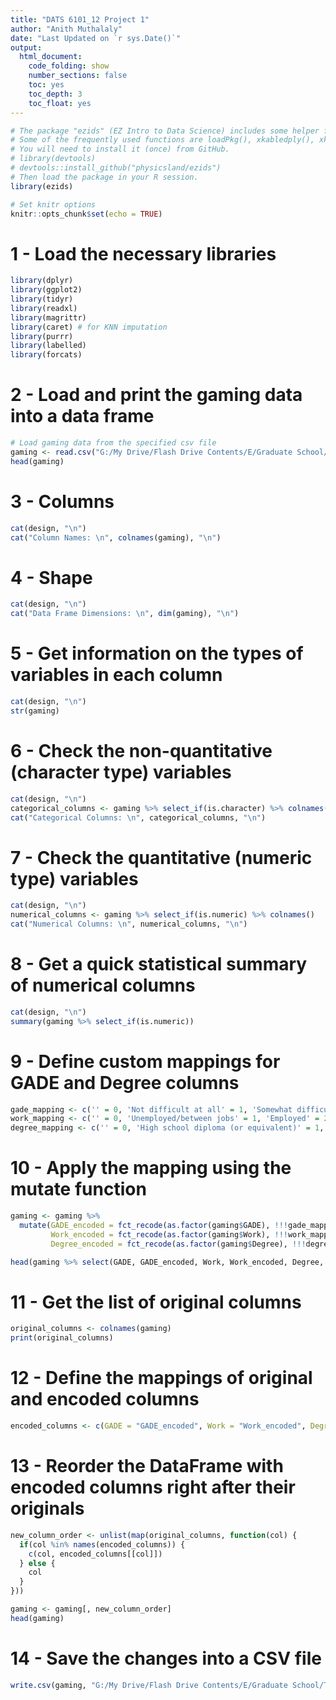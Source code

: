 ---
title: "DATS 6101_12 Project 1"
author: "Anith Muthalaly"
date: "Last Updated on `r sys.Date()`"
output: 
  html_document:
    code_folding: show
    number_sections: false
    toc: yes
    toc_depth: 3
    toc_float: yes
---

```{r init, include=F}
# The package "ezids" (EZ Intro to Data Science) includes some helper functions we developed for the course. 
# Some of the frequently used functions are loadPkg(), xkabledply(), xkablesummary(), uzscale(), etc.
# You will need to install it (once) from GitHub.
# library(devtools)
# devtools::install_github("physicsland/ezids")
# Then load the package in your R session.
library(ezids)
```

```{r setup, include=FALSE}
# Set knitr options
knitr::opts_chunk$set(echo = TRUE)
```

# 1 - Load the necessary libraries
```{r load-libraries}
library(dplyr)
library(ggplot2)
library(tidyr)
library(readxl)
library(magrittr)
library(caret) # for KNN imputation
library(purrr)
library(labelled)
library(forcats)
```

# 2 - Load and print the gaming data into a data frame
```{r load-data}
# Load gaming data from the specified csv file
gaming <- read.csv("G:/My Drive/Flash Drive Contents/E/Graduate School/The George Washington University/Data Science/DATS 6101_12 (Morris)/Project 1/GamingStudy_data_cleaned.csv", header=T)
head(gaming)
```

# 3 - Columns
```{r column-names}
cat(design, "\n")
cat("Column Names: \n", colnames(gaming), "\n")
```

# 4 - Shape
```{r dataframe-dimensions}
cat(design, "\n")
cat("Data Frame Dimensions: \n", dim(gaming), "\n")
```

# 5 - Get information on the types of variables in each column
```{r data-types}
cat(design, "\n")
str(gaming)
```

# 6 - Check the non-quantitative (character type) variables
```{r categorical-columns}
cat(design, "\n")
categorical_columns <- gaming %>% select_if(is.character) %>% colnames()
cat("Categorical Columns: \n", categorical_columns, "\n")
```

# 7 - Check the quantitative (numeric type) variables
```{r numerical-columns}
cat(design, "\n")
numerical_columns <- gaming %>% select_if(is.numeric) %>% colnames()
cat("Numerical Columns: \n", numerical_columns, "\n")
```

# 8 - Get a quick statistical summary of numerical columns
```{r numerical-summary}
cat(design, "\n")
summary(gaming %>% select_if(is.numeric))
```

# 9 - Define custom mappings for GADE and Degree columns
```{r define-mappings}
gade_mapping <- c('' = 0, 'Not difficult at all' = 1, 'Somewhat difficult' = 2, 'Very difficult' = 3, 'Extremely difficult' = 4)
work_mapping <- c('' = 0, 'Unemployed/between jobs' = 1, 'Employed' = 2, 'Student at school' = 3, 'Student at college/university' = 4)
degree_mapping <- c('' = 0, 'High school diploma (or equivalent)' = 1, 'Bachelor (or equivalent)' = 2, 'Master (or equivalent)' = 3, 'Ph.D., Psy. D., MD (or equivalent)' = 4)
```

# 10 - Apply the mapping using the mutate function
```{r apply-mapping}
gaming <- gaming %>%
  mutate(GADE_encoded = fct_recode(as.factor(gaming$GADE), !!!gade_mapping),
         Work_encoded = fct_recode(as.factor(gaming$Work), !!!work_mapping),
         Degree_encoded = fct_recode(as.factor(gaming$Degree), !!!degree_mapping))

head(gaming %>% select(GADE, GADE_encoded, Work, Work_encoded, Degree, Degree_encoded))
```

# 11 - Get the list of original columns
```{r original-columns}
original_columns <- colnames(gaming)
print(original_columns)
```

# 12 - Define the mappings of original and encoded columns
```{r encoded-columns}
encoded_columns <- c(GADE = "GADE_encoded", Work = "Work_encoded", Degree = "Degree_encoded")
```

# 13 - Reorder the DataFrame with encoded columns right after their originals
```{r reorder-dataframe}
new_column_order <- unlist(map(original_columns, function(col) {
  if(col %in% names(encoded_columns)) {
    c(col, encoded_columns[[col]])
  } else {
    col
  }
}))

gaming <- gaming[, new_column_order]
head(gaming)
```

# 14 - Save the changes into a CSV file
```{r save-csv, eval=FALSE}
write.csv(gaming, "G:/My Drive/Flash Drive Contents/E/Graduate School/The George Washington University/Data Science/DATS 6101_12 (Morris)/Project 1/encoded_gaming.csv")
```
